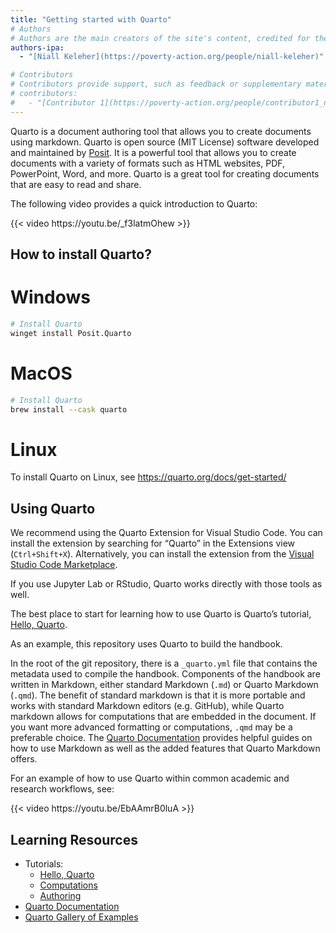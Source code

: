```yaml
---
title: "Getting started with Quarto"
# Authors
# Authors are the main creators of the site's content, credited for their work and responsible for its core development, including writing and editing.
authors-ipa:
  - "[Niall Keleher](https://poverty-action.org/people/niall-keleher)"

# Contributors
# Contributors provide support, such as feedback or supplementary materials for the site. They can also be responsible for updating/maintaining the site.
# contributors:
#   - "[Contributor 1](https://poverty-action.org/people/contributor1_name)"
---
```


:::{.custom-summary-block}
Quarto is a document authoring tool that allows you to create documents using markdown.
Quarto is open source (MIT License) software developed and maintained by [Posit](https://posit.co/).
It is a powerful tool that allows you to create documents with a variety of formats such
as HTML websites, PDF, PowerPoint, Word, and more. Quarto is a great tool for creating
documents that are easy to read and share.
:::

The following video provides a quick introduction to Quarto:

{{< video  https://youtu.be/_f3latmOhew >}}

## How to install Quarto?

::: {.panel-tabset group="OS"}

# Windows

```bash
# Install Quarto
winget install Posit.Quarto
```

# MacOS

```bash
# Install Quarto
brew install --cask quarto
```

# Linux

To install Quarto on Linux, see [https://quarto.org/docs/get-started/](https://quarto.org/docs/get-started/)

:::

## Using Quarto

We recommend using the Quarto Extension for Visual Studio Code. You can install the
extension by searching for "Quarto" in the Extensions view (`Ctrl+Shift+X`).
Alternatively, you can install the extension from the
[Visual Studio Code Marketplace](https://marketplace.visualstudio.com/items?itemName=quarto.quarto).

If you use Jupyter Lab or RStudio, Quarto works directly with those tools as well.

The best place to start for learning how to use Quarto is Quarto's tutorial,
[Hello, Quarto](https://quarto.org/docs/get-started/hello).

As an example, this repository uses Quarto to build the handbook.

In the root of the git repository, there is a `_quarto.yml` file that contains the
metadata used to compile the handbook. Components of the handbook are written in
Markdown, either standard Markdown (`.md`) or Quarto Markdown (`.qmd`). The benefit of
standard markdown is that it is more portable and works with standard Markdown editors
(e.g. GitHub), while Quarto markdown allows for computations that are embedded in the
document. If you want more advanced formatting or computations, `.qmd` may be a
preferable choice. The [Quarto Documentation](https://quarto.org/docs/guide/) provides
helpful guides on how to use Markdown as well as the added features that Quarto Markdown
offers.

For an example of how to use Quarto within common academic and research workflows, see:

{{< video https://youtu.be/EbAAmrB0luA >}}

## Learning Resources

- Tutorials:
    - [Hello, Quarto](https://quarto.org/docs/get-started/hello/vscode.html)
    - [Computations](https://quarto.org/docs/get-started/computations/vscode.html)
    - [Authoring](https://quarto.org/docs/get-started/authoring/vscode.html)
- [Quarto Documentation](https://quarto.org/docs/guide/)
- [Quarto Gallery of Examples](https://quarto.org/docs/gallery/)
